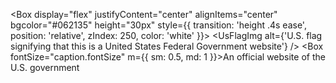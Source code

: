 <Box
  display="flex"
  justifyContent="center"
  alignItems="center"
  bgcolor="#062135"
  height="30px"
  style={{ transition: 'height .4s ease', position: 'relative', zIndex: 250, color: 'white' }}>
  <UsFlagImg alt={'U.S. flag signifying that this is a United States Federal Government website'} />
  <Box fontSize="caption.fontSize" m={{ sm: 0.5, md: 1 }}>An official website of the U.S. government</Box>
</Box>
